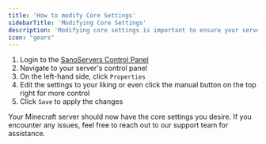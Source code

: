 ```yaml
---
title: 'How to modify Core Settings'
sidebarTitle: 'Modifying Core Settings'
description: 'Modifying core settings is important to ensure your server is configured to your liking. In this guide, we will show you how to modify core settings.'
icon: "gears"
---
```


1. Login to the [SanoServers Control Panel](https://panel.sanoservers.com/)
2. Navigate to your server's control panel
3. On the left-hand side, click `Properties`
4. Edit the settings to your liking or even click the manual button on the top right for more control
5. Click `Save` to apply the changes

Your Minecraft server should now have the core settings you desire. If you encounter any issues, feel free to reach out to our support team for assistance. 
